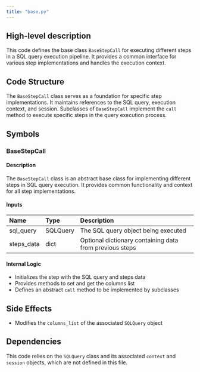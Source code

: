 ```yaml
---
title: "base.py"
---
```


## High-level description
This code defines the base class `BaseStepCall` for executing different steps in a SQL query execution pipeline. It provides a common interface for various step implementations and handles the execution context.

## Code Structure
The `BaseStepCall` class serves as a foundation for specific step implementations. It maintains references to the SQL query, execution context, and session. Subclasses of `BaseStepCall` implement the `call` method to execute specific steps in the query execution process.

## Symbols

### BaseStepCall
#### Description
The `BaseStepCall` class is an abstract base class for implementing different steps in SQL query execution. It provides common functionality and context for all step implementations.

#### Inputs
| Name | Type | Description |
|:-----|:-----|:------------|
| sql_query | SQLQuery | The SQL query object being executed |
| steps_data | dict | Optional dictionary containing data from previous steps |

#### Internal Logic
- Initializes the step with the SQL query and steps data
- Provides methods to set and get the columns list
- Defines an abstract `call` method to be implemented by subclasses

## Side Effects
- Modifies the `columns_list` of the associated `SQLQuery` object

## Dependencies
This code relies on the `SQLQuery` class and its associated `context` and `session` objects, which are not defined in this file.